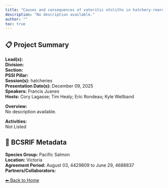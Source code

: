 ```yaml
---
title: "Causes and consequences of vateritic otoliths in hatchery-reared Coho salmon"
description: "No description available."
author: ""
toc: true
---
```


## 📋 Project Summary

**Lead(s):**   
**Division:**   
**Section:**   
**PSSI Pillar:**   
**Session(s):** hatcheries  
**Presentation Date(s):** December 09, 2025  
**Speakers:** Francis Juanes  
**Hosts:** Cory Lagasse; Tim Healy; Eric Rondeau; Kyle Wellband  

**Overview:**  
No description available.   

**Activities:**  
Not Listed

## 🧬 BCSRIF Metadata

**Species Group:** Pacific Salmon  
**Location:** Victoria  
**Agreement Period:** August 03, 4429809 to June 29, 4688837  
**Partners/Collaborators:**   

[⬅ Back to Home](../index.qmd)
